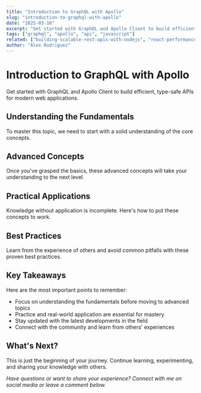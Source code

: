 ```yaml
---
title: "Introduction to GraphQL with Apollo"
slug: "introduction-to-graphql-with-apollo"
date: "2025-03-10"
excerpt: "Get started with GraphQL and Apollo Client to build efficient, type-safe APIs for modern web applications."
tags: ["graphql", "apollo", "api", "javascript"]
related: ["building-scalable-rest-apis-with-nodejs", "react-performance-optimization-guide", "building-progressive-web-apps-with-nextjs"]
author: "Alex Rodriguez"
---
```


# Introduction to GraphQL with Apollo

Get started with GraphQL and Apollo Client to build efficient, type-safe APIs for modern web applications.

## Understanding the Fundamentals

To master this topic, we need to start with a solid understanding of the core concepts.

## Advanced Concepts

Once you've grasped the basics, these advanced concepts will take your understanding to the next level.

## Practical Applications

Knowledge without application is incomplete. Here's how to put these concepts to work.

## Best Practices

Learn from the experience of others and avoid common pitfalls with these proven best practices.

## Key Takeaways

Here are the most important points to remember:

- Focus on understanding the fundamentals before moving to advanced topics
- Practice and real-world application are essential for mastery
- Stay updated with the latest developments in the field
- Connect with the community and learn from others' experiences

## What's Next?

This is just the beginning of your journey. Continue learning, experimenting, and sharing your knowledge with others.

*Have questions or want to share your experience? Connect with me on social media or leave a comment below.*


